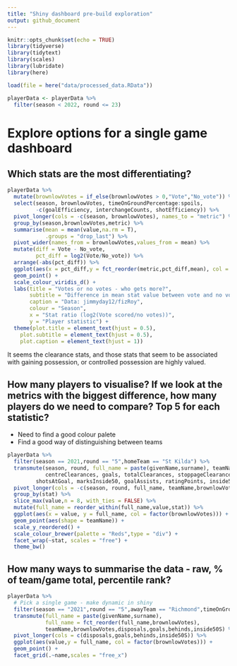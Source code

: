 ```yaml
---
title: "Shiny dashboard pre-build exploration"
output: github_document
---
```


```r

knitr::opts_chunk$set(echo = TRUE)
library(tidyverse)
library(tidytext)
library(scales)
library(lubridate)
library(here)

load(file = here("data/processed_data.RData"))

playerData <- playerData %>% 
  filter(season < 2022, round <= 23)
```

# Explore options for a single game dashboard

## Which stats are the most differentiating?

```r
playerData %>% 
  mutate(brownlowVotes = if_else(brownlowVotes > 0,"Vote","No_vote")) %>% 
  select(season, brownlowVotes, timeOnGroundPercentage:spoils,
         -c(goalEfficiency, interchangeCounts, shotEfficiency)) %>% 
  pivot_longer(cols = -c(season, brownlowVotes), names_to = "metric") %>% 
  group_by(season,brownlowVotes,metric) %>% 
  summarise(mean = mean(value,na.rm = T),
            .groups = "drop_last") %>% 
  pivot_wider(names_from = brownlowVotes,values_from = mean) %>% 
  mutate(diff = Vote - No_vote,
         pct_diff = log2(Vote/No_vote)) %>% 
  arrange(-abs(pct_diff)) %>% 
  ggplot(aes(x = pct_diff,y = fct_reorder(metric,pct_diff,mean), col = factor(season))) +
  geom_point() + 
  scale_colour_viridis_d() +
  labs(title = "Votes or no votes - who gets more?",
       subtitle = "Difference in mean stat value between vote and no vote cohort \n between 2013-2021",
       caption = "Data: jimmyday12/fizRoy",
       colour = "Season",
       x = "Stat ratio (log2(Vote scored/no votes))",
       y = "Player statistic") +
  theme(plot.title = element_text(hjust = 0.5),
    plot.subtitle = element_text(hjust = 0.5),
    plot.caption = element_text(hjust = 1))
```
It seems the clearance stats, and those stats that seem to be associated with gaining possession, or controlled possession are highly valued.

## How many players to visualise? If we look at the metrics with the biggest difference, how many players do we need to compare? Top 5 for each statistic?

 - Need to find a good colour palete
 - Find a good way of distinguishing between teams

```r
playerData %>% 
  filter(season == 2021,round == "5",homeTeam == "St Kilda") %>% 
  transmute(season, round, full_name = paste(givenName,surname), teamName, brownlowVotes,
            centreClearances, goals, totalClearances, stoppageClearances, 
         shotsAtGoal, marksInside50, goalAssists, ratingPoints, inside50S, goalAccuracy) %>% 
  pivot_longer(cols = -c(season, round, full_name, teamName,brownlowVotes), names_to = "stat", values_to = "value") %>% 
  group_by(stat) %>% 
  slice_max(value,n = 8, with_ties = FALSE) %>% 
  mutate(full_name = reorder_within(full_name,value,stat)) %>% 
  ggplot(aes(x = value, y = full_name, col = factor(brownlowVotes))) +
  geom_point(aes(shape = teamName)) +
  scale_y_reordered() +
  scale_colour_brewer(palette = "Reds",type = "div") +
  facet_wrap(~stat, scales = "free") +
  theme_bw()
```

## How many ways to summarise the data - raw, % of team/game total, percentile rank?

```r
playerData %>% 
  # Pick a single game - make dynamic in shiny
  filter(season == "2021",round == "5",awayTeam == "Richmond",timeOnGroundPercentage > 50) %>% 
  transmute(full_name = paste(givenName,surname),
            full_name = fct_reorder(full_name,brownlowVotes),
            teamName,brownlowVotes,disposals,goals,behinds,inside50S) %>% 
  pivot_longer(cols = c(disposals,goals,behinds,inside50S)) %>% 
  ggplot(aes(value,y = full_name, col = factor(brownlowVotes))) +
  geom_point() +
  facet_grid(.~name,scales = "free_x")
```